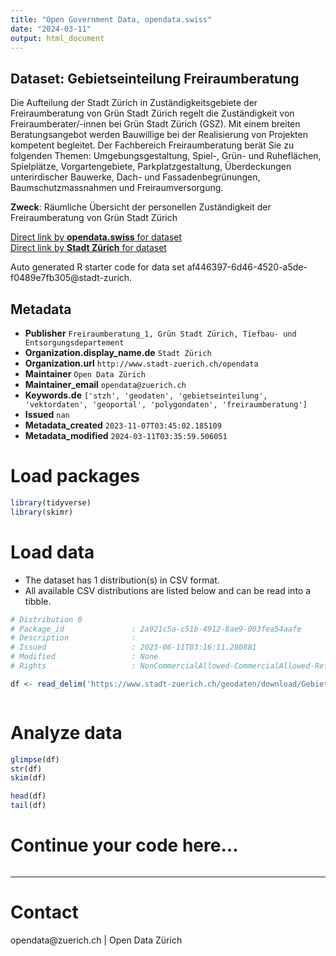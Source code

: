 ```yaml
---
title: "Open Government Data, opendata.swiss"
date: "2024-03-11"
output: html_document
---
```


## Dataset: Gebietseinteilung Freiraumberatung

Die Aufteilung der Stadt Zürich in Zuständigkeitsgebiete der Freiraumberatung von Grün Stadt Zürich regelt die Zuständigkeit von Freiraumberater/-innen bei Grün Stadt Zürich (GSZ). Mit einem breiten Beratungsangebot werden Bauwillige bei der Realisierung von Projekten kompetent begleitet. Der Fachbereich Freiraumberatung berät Sie zu folgenden Themen: Umgebungsgestaltung, Spiel-, Grün- und Ruheflächen, Spielplätze, Vorgartengebiete, Parkplatzgestaltung, Überdeckungen unterirdischer Bauwerke, Dach- und Fassadenbegrünungen, Baumschutzmassnahmen und Freiraumversorgung.

**Zweck**: Räumliche Übersicht der personellen Zuständigkeit der Freiraumberatung von Grün Stadt Zürich

[Direct link by **opendata.swiss** for dataset](https://opendata.swiss/de/dataset/gebietseinteilung-freiraumberatung)<br>
[Direct link by **Stadt Zürich** for dataset](https://data.stadt-zuerich.ch/dataset/geo_gebietseinteilung_freiraumberatung)

Auto generated R starter code for data set af446397-6d46-4520-a5de-f0489e7fb305@stadt-zurich.

## Metadata

- **Publisher** `Freiraumberatung_1, Grün Stadt Zürich, Tiefbau- und Entsorgungsdepartement`
- **Organization.display_name.de** `Stadt Zürich`
- **Organization.url** `http://www.stadt-zuerich.ch/opendata`
- **Maintainer** `Open Data Zürich`
- **Maintainer_email** `opendata@zuerich.ch`
- **Keywords.de** `['stzh', 'geodaten', 'gebietseinteilung', 'vektordaten', 'geoportal', 'polygondaten', 'freiraumberatung']`
- **Issued** `nan`
- **Metadata_created** `2023-11-07T03:45:02.185109`
- **Metadata_modified** `2024-03-11T03:35:59.506051`


# Load packages

```r

library(tidyverse)
library(skimr)

```

# Load data

-   The dataset has 1 distribution(s) in CSV format.
-   All available CSV distributions are listed below and can be read into a tibble.

```r

# Distribution 0
# Package_id               : 2a921c5a-c51b-4912-8ae9-003fea54aafe
# Description              : 
# Issued                   : 2023-06-11T03:16:11.280881
# Modified                 : None
# Rights                   : NonCommercialAllowed-CommercialAllowed-ReferenceNotRequired

df <- read_delim('https://www.stadt-zuerich.ch/geodaten/download/Gebietseinteilung_Freiraumberatung?format=10008')



```

# Analyze data

```r

glimpse(df)
str(df)
skim(df)

head(df)
tail(df)

```

# Continue your code here...

```r

```

------------------------------------------------------------------------

# Contact

opendata@zuerich.ch | Open Data Zürich
